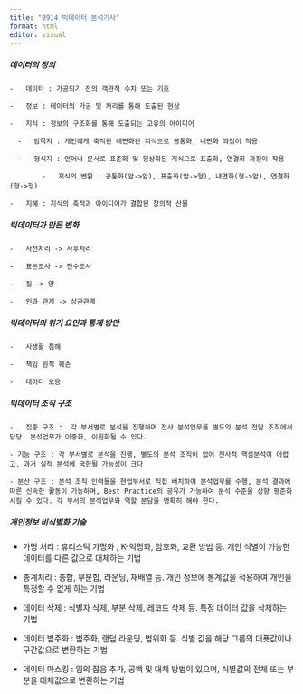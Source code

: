 ```yaml
---
title: "0914 빅데이터 분석기사"
format: html
editor: visual
---
```


##### 데이터의 정의

    -   데이터 : 가공되기 전의 객관적 수치 또는 기호

    -   정보 : 데이터의 가공 및 처리를 통해 도출된 현상

    -   지식 : 정보의 구조화를 통해 도출되는 고유의 아이디어

      -   암묵지 : 개인에게 축적된 내면화된 지식으로 공통화, 내면화 과정이 작용

      -   형식지 : 언어나 문서로 표준화 및 형상화된 지식으로 표출화, 연결화 과정이 작용

            -   지식의 변환 : 공통화(암->암), 표출화(암->형), 내면화(형->암), 연결화(형->형)

    -   지혜 : 지식의 축적과 아이디어가 결합된 창의적 산물

##### 빅데이터가 만든 변화

    -   사전처리 -> 사후처리

    -   표본조사 -> 전수조사

    -   질 -> 양

    -   인과 관계 -> 상관관계

##### 빅데이터의 위기 요인과 통제 방안

    -   사생활 침해

    -   책임 원칙 훼손

    -   데이터 오용

##### 빅데이터 조직 구조

    -   집중 구조 :  각 부서별로 분석을 진행하며 전사 분석업무를 별도의 분석 전담 조직에서 담당. 분석업무가 이중화, 이원화될 수 있다.

    - 기능 구조 : 각 부서별로 분석을 진행, 별도의 분석 조직이 없어 전사적 핵심분석이 어렵고, 과거 실적 분석에 국한될 가능성이 크다

    - 분산 구조 : 분석 조직 인력들을 현업부서로 직접 배치하여 분석업무를 수행, 분석 결과에 따른 신속한 활동이 가능하며, Best Practice의 공유가 가능하여 분석 수준을 상향 평준화시킬 수 있다. 각 부서의 분석업무와 역할 분담을 명확히 해야 한다.

##### 개인정보 비식별화 기술

-   가명 처리 : 휴리스틱 가명화 , K-익명화, 암호화, 교환 방법 등. 개인 식별이 가능한 데이터를 다른 값으로 대체하는 기법

-   총계처리 : 총합, 부분합, 라운딩, 재배열 등. 개인 정보에 통계값을 적용하여 개인을 특정할 수 없게 하는 기법

-   데이터 삭제 : 식별자 삭제, 부분 삭제, 레코드 삭제 등. 특정 데이터 값을 삭제하는 기법

-   데이터 범주화 : 범주화, 랜덤 라운딩, 범위화 등. 식별 값을 해당 그룹의 대푯값이나 구간값으로 변환하는 기법

-   데이터 마스킹 : 임의 잡음 추가, 공백 및 대체 방법이 있으며, 식별값의 전체 또는 부분을 대체값으로 변환하는 기법
